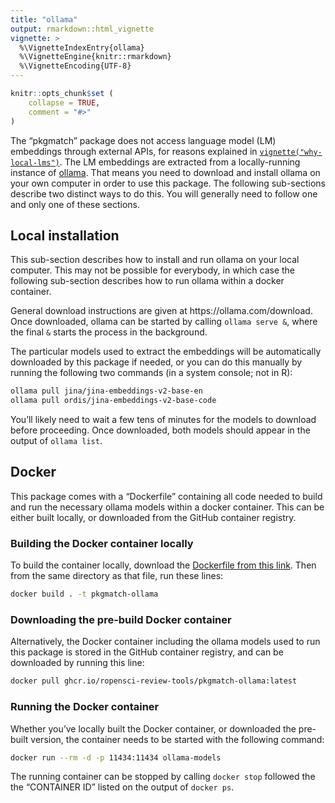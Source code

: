 ```yaml
---
title: "ollama"
output: rmarkdown::html_vignette
vignette: >
  %\VignetteIndexEntry{ollama}
  %\VignetteEngine{knitr::rmarkdown}
  %\VignetteEncoding{UTF-8}
---
```


```r
knitr::opts_chunk$set (
    collapse = TRUE,
    comment = "#>"
)
```

The "pkgmatch" package does not access language model (LM) embeddings through external APIs,
for reasons explained in
[`vignette("why-local-lms")`](https://docs.ropensci.org/pkgmatch/articles/why-local-lms.html).
The LM embeddings are extracted from a locally-running instance of
[ollama](https://ollama.com). That means you need to download and install
ollama on your own computer in order to use this package. The following
sub-sections describe two distinct ways to do this. You will generally need to
follow one and only one of these sections.

## Local installation

This sub-section describes how to install and run ollama on your local
computer. This may not be possible for everybody, in which case the following
sub-section describes how to run ollama within a docker container.

General download instructions are given at https://ollama.com/download. Once
downloaded, ollama can be started by calling `ollama serve &`, where the final
`&` starts the process in the background.

The particular models used to extract the embeddings will be automatically
downloaded by this package if needed, or you can do this manually by running
the following two commands (in a system console; not in R):

``` bash
ollama pull jina/jina-embeddings-v2-base-en
ollama pull ordis/jina-embeddings-v2-base-code
```

You'll likely need to wait a few tens of minutes for the models to
download before proceeding. Once downloaded, both models should appear in the
output of `ollama list`.

## Docker

This package comes with a "Dockerfile" containing all code needed to build and
run the necessary ollama models within a docker container. This can be either
built locally, or downloaded from the GitHub container registry.

### Building the Docker container locally

To build the container locally, download the [Dockerfile from this
link](https://github.com/ropensci-review-tools/pkgmatch/blob/main/Dockerfile).
Then from the same directory as that file, run these lines:

``` bash
docker build . -t pkgmatch-ollama
```

### Downloading the pre-build Docker container

Alternatively, the Docker container including the ollama models used to run
this package is stored in the GitHub container registry, and can be downloaded
by running this line:

``` bash
docker pull ghcr.io/ropensci-review-tools/pkgmatch-ollama:latest
```

### Running the Docker container

Whether you've locally built the Docker container, or downloaded the pre-built
version, the container needs to be started with the following command:

``` bash
docker run --rm -d -p 11434:11434 ollama-models
```

The running container can be stopped by calling `docker stop` followed the the
"CONTAINER ID" listed on the output of `docker ps`.
